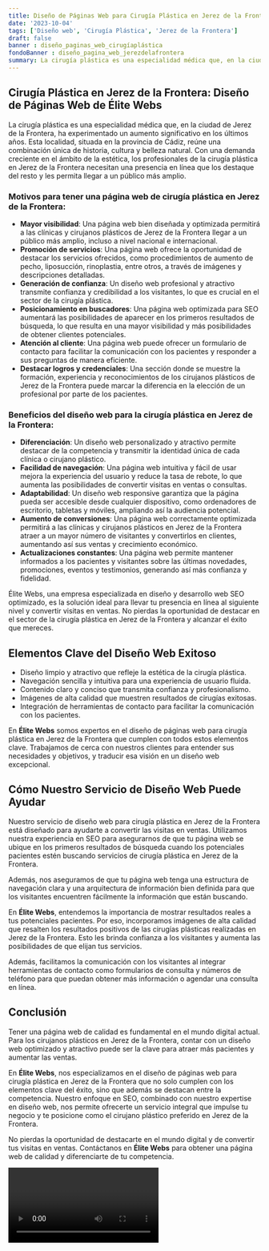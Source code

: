 ```yaml
---
title: Diseño de Páginas Web para Cirugía Plástica en Jerez de la Frontera
date: '2023-10-04'
tags: ['Diseño web', 'Cirugía Plástica', 'Jerez de la Frontera']
draft: false
banner : diseño_paginas_web_cirugíaplástica
fondoBanner : diseño_pagina_web_jerezdelafrontera
summary: La cirugía plástica es una especialidad médica que, en la ciudad de Jerez de la Frontera, ha experimentado un aumento significativo en los últimos años. Esta localidad, situada en la provincia de Cádiz, reúne una combinación única de historia, cultura y belleza natural. Con una demanda creciente en el ámbito de la estética, los profesionales de la cirugía plástica en Jerez de la Frontera necesitan una presencia en línea que los destaque del resto y les permita llegar a un público más amplio.
---
```


## Cirugía Plástica en Jerez de la Frontera: Diseño de Páginas Web de Élite Webs

La cirugía plástica es una especialidad médica que, en la ciudad de Jerez de la Frontera, ha experimentado un aumento significativo en los últimos años. Esta localidad, situada en la provincia de Cádiz, reúne una combinación única de historia, cultura y belleza natural. Con una demanda creciente en el ámbito de la estética, los profesionales de la cirugía plástica en Jerez de la Frontera necesitan una presencia en línea que los destaque del resto y les permita llegar a un público más amplio.

### Motivos para tener una página web de cirugía plástica en Jerez de la Frontera:

- **Mayor visibilidad**: Una página web bien diseñada y optimizada permitirá a las clínicas y cirujanos plásticos de Jerez de la Frontera llegar a un público más amplio, incluso a nivel nacional e internacional.
- **Promoción de servicios**: Una página web ofrece la oportunidad de destacar los servicios ofrecidos, como procedimientos de aumento de pecho, liposucción, rinoplastia, entre otros, a través de imágenes y descripciones detalladas.
- **Generación de confianza**: Un diseño web profesional y atractivo transmite confianza y credibilidad a los visitantes, lo que es crucial en el sector de la cirugía plástica.
- **Posicionamiento en buscadores**: Una página web optimizada para SEO aumentará las posibilidades de aparecer en los primeros resultados de búsqueda, lo que resulta en una mayor visibilidad y más posibilidades de obtener clientes potenciales.
- **Atención al cliente**: Una página web puede ofrecer un formulario de contacto para facilitar la comunicación con los pacientes y responder a sus preguntas de manera eficiente.
- **Destacar logros y credenciales**: Una sección donde se muestre la formación, experiencia y reconocimientos de los cirujanos plásticos de Jerez de la Frontera puede marcar la diferencia en la elección de un profesional por parte de los pacientes.

### Beneficios del diseño web para la cirugía plástica en Jerez de la Frontera:

- **Diferenciación**: Un diseño web personalizado y atractivo permite destacar de la competencia y transmitir la identidad única de cada clínica o cirujano plástico.
- **Facilidad de navegación**: Una página web intuitiva y fácil de usar mejora la experiencia del usuario y reduce la tasa de rebote, lo que aumenta las posibilidades de convertir visitas en ventas o consultas.
- **Adaptabilidad**: Un diseño web responsive garantiza que la página pueda ser accesible desde cualquier dispositivo, como ordenadores de escritorio, tabletas y móviles, ampliando así la audiencia potencial.
- **Aumento de conversiones**: Una página web correctamente optimizada permitirá a las clínicas y cirujanos plásticos en Jerez de la Frontera atraer a un mayor número de visitantes y convertirlos en clientes, aumentando así sus ventas y crecimiento económico.
- **Actualizaciones constantes**: Una página web permite mantener informados a los pacientes y visitantes sobre las últimas novedades, promociones, eventos y testimonios, generando así más confianza y fidelidad.

Élite Webs, una empresa especializada en diseño y desarrollo web SEO optimizado, es la solución ideal para llevar tu presencia en línea al siguiente nivel y convertir visitas en ventas. No pierdas la oportunidad de destacar en el sector de la cirugía plástica en Jerez de la Frontera y alcanzar el éxito que mereces.

<GifSeo />

<Cta />

## Elementos Clave del Diseño Web Exitoso
  
- Diseño limpio y atractivo que refleje la estética de la cirugía plástica.
- Navegación sencilla y intuitiva para una experiencia de usuario fluida.
- Contenido claro y conciso que transmita confianza y profesionalismo.
- Imágenes de alta calidad que muestren resultados de cirugías exitosas.
- Integración de herramientas de contacto para facilitar la comunicación con los pacientes.
  
En **Élite Webs** somos expertos en el diseño de páginas web para cirugía plástica en Jerez de la Frontera que cumplen con todos estos elementos clave. Trabajamos de cerca con nuestros clientes para entender sus necesidades y objetivos, y traducir esa visión en un diseño web excepcional.

## Cómo Nuestro Servicio de Diseño Web Puede Ayudar

Nuestro servicio de diseño web para cirugía plástica en Jerez de la Frontera está diseñado para ayudarte a convertir las visitas en ventas. Utilizamos nuestra experiencia en SEO para asegurarnos de que tu página web se ubique en los primeros resultados de búsqueda cuando los potenciales pacientes estén buscando servicios de cirugía plástica en Jerez de la Frontera.

Además, nos aseguramos de que tu página web tenga una estructura de navegación clara y una arquitectura de información bien definida para que los visitantes encuentren fácilmente la información que están buscando.

En **Élite Webs**, entendemos la importancia de mostrar resultados reales a tus potenciales pacientes. Por eso, incorporamos imágenes de alta calidad que resalten los resultados positivos de las cirugías plásticas realizadas en Jerez de la Frontera. Esto les brinda confianza a los visitantes y aumenta las posibilidades de que elijan tus servicios.

Además, facilitamos la comunicación con los visitantes al integrar herramientas de contacto como formularios de consulta y números de teléfono para que puedan obtener más información o agendar una consulta en línea.

## Conclusión

Tener una página web de calidad es fundamental en el mundo digital actual. Para los cirujanos plásticos en Jerez de la Frontera, contar con un diseño web optimizado y atractivo puede ser la clave para atraer más pacientes y aumentar las ventas.

En **Élite Webs**, nos especializamos en el diseño de páginas web para cirugía plástica en Jerez de la Frontera que no solo cumplen con los elementos clave del éxito, sino que además se destacan entre la competencia. Nuestro enfoque en SEO, combinado con nuestro expertise en diseño web, nos permite ofrecerte un servicio integral que impulse tu negocio y te posicione como el cirujano plástico preferido en Jerez de la Frontera.

No pierdas la oportunidad de destacarte en el mundo digital y de convertir tus visitas en ventas. Contáctanos en **Élite Webs** para obtener una página web de calidad y diferenciarte de tu competencia.

<Video />

<CtaBot job='Cirugía Plástica' city='Jerez de la Frontera'/>

<Gmaps query='Jerez de la Frontera+españa+maps' />